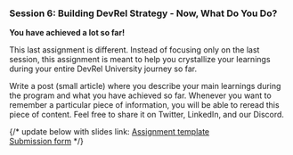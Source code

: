 ### Session 6: Building DevRel Strategy - Now, What Do You Do?

**You have achieved a lot so far!**

This last assignment is different. Instead of focusing only on the last session, this assignment is meant to help you crystallize your learnings during your entire DevRel University journey so far.

Write a post (small article) where you describe your main learnings during the program and what you have achieved so far. Whenever you want to remember a particular piece of information, you will be able to reread this piece of content. Feel free to share it on Twitter, LinkedIn, and our Discord.

{/* update below with slides link:
[Assignment template](https://docs.google.com/)<br/>
[Submission form](https://docs.google.com/forms/)
*/}